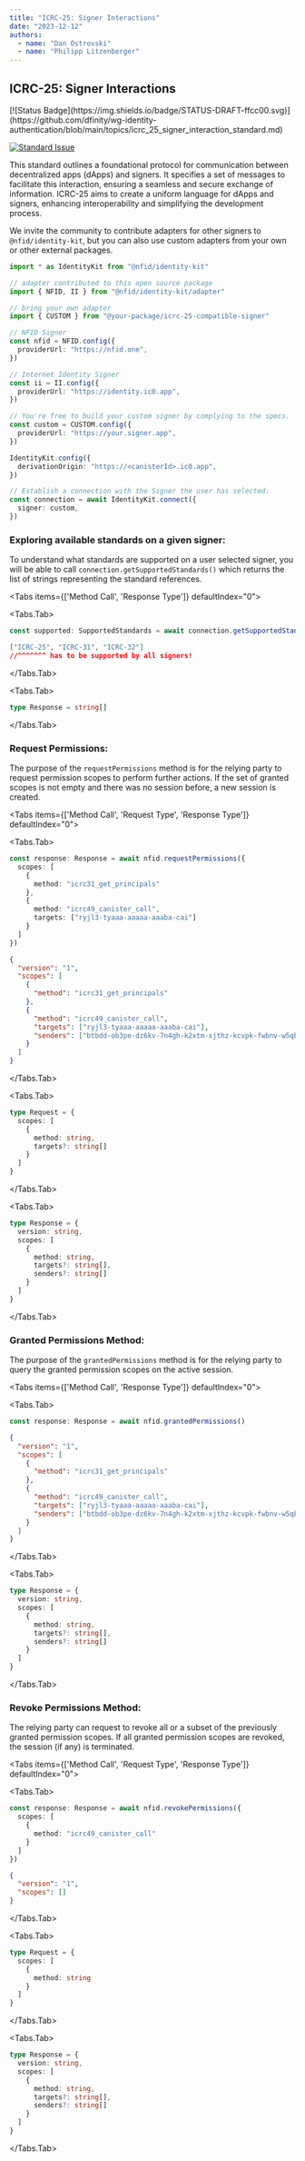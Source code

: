 ```yaml
---
title: "ICRC-25: Signer Interactions"
date: "2023-12-12"
authors:
  - name: "Dan Ostrovski"
  - name: "Philipp Litzenberger"
---
```



## ICRC-25: Signer Interactions

<Stack>
[![Status Badge](https://img.shields.io/badge/STATUS-DRAFT-ffcc00.svg)](https://github.com/dfinity/wg-identity-authentication/blob/main/topics/icrc_25_signer_interaction_standard.md)

[![Standard Issue](https://img.shields.io/badge/ISSUE-ICRC--25-blue?logo=github)](https://github.com/dfinity/wg-identity-authentication/issues/94)

</Stack>

This standard outlines a foundational protocol for communication between decentralized apps (dApps)
and signers. It specifies a set of messages to facilitate this interaction, ensuring a seamless and
secure exchange of information. ICRC-25 aims to create a uniform language for dApps and signers,
enhancing interoperability and simplifying the development process.

We invite the community to contribute adapters for other signers to `@nfid/identity-kit`, but you
can also use custom adapters from your own or other external packages.

```typescript filename="Import and configure Signer"
import * as IdentityKit from "@nfid/identity-kit"

// adapter contributed to this open source package
import { NFID, II } from "@nfid/identity-kit/adapter"

// bring your own adapter
import { CUSTOM } from "@your-package/icrc-25-compatible-signer"

// NFID Signer
const nfid = NFID.config({
  providerUrl: "https://nfid.one",
})

// Internet Identity Signer
const ii = II.config({
  providerUrl: "https://identity.ic0.app",
})

// You're free to build your custom signer by complying to the specs.
const custom = CUSTOM.config({
  providerUrl: "https://your.signer.app",
})
```

```typescript filename="Initialize Identity Kit"
IdentityKit.config({
  derivationOrigin: "https://<canisterId>.ic0.app",
})

// Establish a connection with the Signer the user has selected:
const connection = await IdentityKit.connect({
  signer: custom,
})
```

### Exploring available standards on a given signer:

To understand what standards are supported on a user selected signer, you will be able to call
`connection.getSupportedStandards()` which returns the list of strings representing the standard
references.

<Tabs items={['Method Call', 'Response Type']} defaultIndex="0">

<Tabs.Tab>
```typescript filename="Method Call"
const supported: SupportedStandards = await connection.getSupportedStandards()

````

```json filename="response data"
["ICRC-25", "ICRC-31", "ICRC-32"]
//^^^^^^^ has to be supported by all signers!
````

</Tabs.Tab>

<Tabs.Tab>
```typescript filename="Responst Type"
type Response = string[]

````
</Tabs.Tab>

</Tabs>

### Request Permissions:

The purpose of the `requestPermissions` method is for the relying party to request permission scopes to perform further actions.
If the set of granted scopes is not empty and there was no session before, a new session is created.

<Tabs items={['Method Call', 'Request Type', 'Response Type']} defaultIndex="0">

<Tabs.Tab>
```typescript filename="Method Call"
const response: Response = await nfid.requestPermissions({
  scopes: [
    {
      method: "icrc31_get_principals"
    },
    {
      method: "icrc49_canister_call",
      targets: ["ryjl3-tyaaa-aaaaa-aaaba-cai"]
    }
  ]
})
````

```json filename="Response Data"
{
  "version": "1",
  "scopes": [
    {
      "method": "icrc31_get_principals"
    },
    {
      "method": "icrc49_canister_call",
      "targets": ["ryjl3-tyaaa-aaaaa-aaaba-cai"],
      "senders": ["btbdd-ob3pe-dz6kv-7n4gh-k2xtm-xjthz-kcvpk-fwbnv-w5qbk-iqjm4-4qe"]
    }
  ]
}
```

</Tabs.Tab>

<Tabs.Tab>
```typescript filename="Request Type"
type Request = {
  scopes: [
    {
      method: string,
      targets?: string[]
    }
  ]
}

````
</Tabs.Tab>

<Tabs.Tab>
```typescript filename="Response Type"
type Response = {
  version: string,
  scopes: [
    {
      method: string,
      targets?: string[],
      senders?: string[]
    }
  ]
}

````

</Tabs.Tab>

</Tabs>

### Granted Permissions Method:

The purpose of the `grantedPermissions` method is for the relying party to query the granted
permission scopes on the active session.

<Tabs items={['Method Call', 'Response Type']} defaultIndex="0">

<Tabs.Tab>
```typescript filename="Method Call"
const response: Response = await nfid.grantedPermissions()
```

```json filename="Response Data"
{
  "version": "1",
  "scopes": [
    {
      "method": "icrc31_get_principals"
    },
    {
      "method": "icrc49_canister_call",
      "targets": ["ryjl3-tyaaa-aaaaa-aaaba-cai"],
      "senders": ["btbdd-ob3pe-dz6kv-7n4gh-k2xtm-xjthz-kcvpk-fwbnv-w5qbk-iqjm4-4qe"]
    }
  ]
}
```

</Tabs.Tab>

<Tabs.Tab>
```typescript filename="Response Type"
type Response = {
  version: string,
  scopes: [
    {
      method: string,
      targets?: string[],
      senders?: string[]
    }
  ]
}

````
</Tabs.Tab>

</Tabs>

### Revoke Permissions Method:

The relying party can request to revoke all or a subset of the previously granted permission scopes. If all granted permission scopes are revoked, the session (if any) is terminated.

<Tabs items={['Method Call', 'Request Type', 'Response Type']} defaultIndex="0">

<Tabs.Tab>
```typescript filename="Method Call"
const response: Response = await nfid.revokePermissions({
  scopes: [
    {
      method: "icrc49_canister_call"
    }
  ]
})
````

```json filename="Response Data"
{
  "version": "1",
  "scopes": []
}
```

</Tabs.Tab>

<Tabs.Tab>
```typescript filename="Request Type"
type Request = {
  scopes: [
    {
      method: string
    }
  ]
}

````
</Tabs.Tab>

<Tabs.Tab>
```typescript filename="Response Type"
type Response = {
  version: string,
  scopes: [
    {
      method: string,
      targets?: string[],
      senders?: string[]
    }
  ]
}

````

</Tabs.Tab>

</Tabs>
